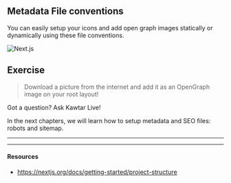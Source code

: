 ## Metadata File conventions

You can easily setup your icons and add open graph images statically or dynamically using these file conventions.

![Next.js](../../images/metadataFiles.png)

## Exercise

> Download a picture from the internet and add it as an OpenGraph image on your root layout!

Got a question? Ask Kawtar Live!

In the next chapters, we will learn how to setup metadata and SEO files: robots and sitemap.

---

---

#### Resources

- https://nextjs.org/docs/getting-started/project-structure
